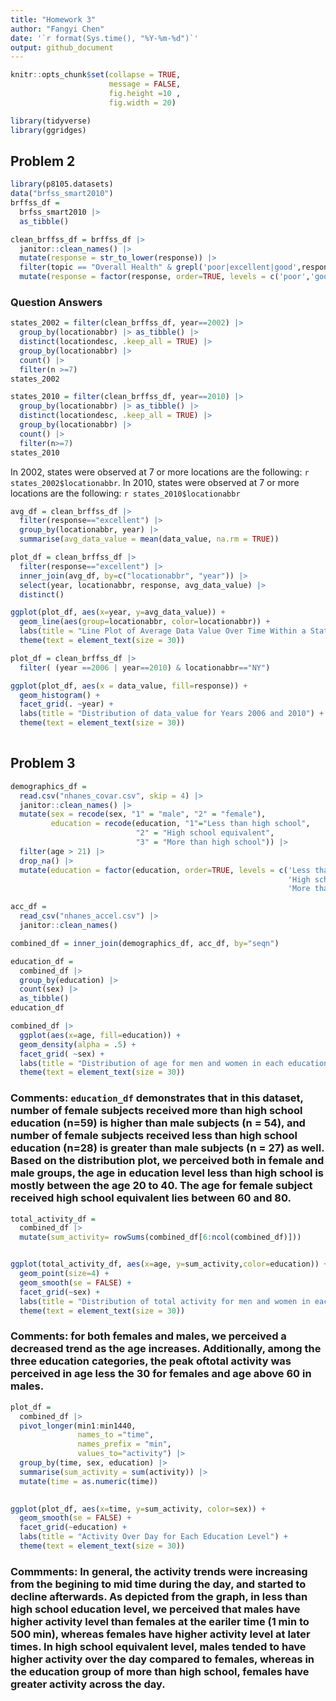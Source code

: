 ```yaml
---
title: "Homework 3"
author: "Fangyi Chen"
date: '`r format(Sys.time(), "%Y-%m-%d")`'
output: github_document
---
```


```r
knitr::opts_chunk$set(collapse = TRUE, 
                      message = FALSE, 
                      fig.height =10 ,
                      fig.width = 20)
```


```r
library(tidyverse)
library(ggridges)
```


## Problem 2
```r
library(p8105.datasets)
data("brfss_smart2010")
brffss_df = 
  brfss_smart2010 |> 
  as_tibble()
```


```r
clean_brffss_df = brffss_df |>  
  janitor::clean_names() |>
  mutate(response = str_to_lower(response)) |> 
  filter(topic == "Overall Health" & grepl('poor|excellent|good',response)) |> 
  mutate(response = factor(response, order=TRUE, levels = c('poor','good', 'very good','excellent'))) 
```

### Question Answers
```r
states_2002 = filter(clean_brffss_df, year==2002) |> 
  group_by(locationabbr) |> as_tibble() |> 
  distinct(locationdesc, .keep_all = TRUE) |> 
  group_by(locationabbr) |> 
  count() |>  
  filter(n >=7)
states_2002
```

```r
states_2010 = filter(clean_brffss_df, year==2010) |> 
  group_by(locationabbr) |> as_tibble() |> 
  distinct(locationdesc, .keep_all = TRUE) |> 
  group_by(locationabbr) |> 
  count() |>  
  filter(n>=7)
states_2010
```

In 2002, states were observed at 7 or more locations are the following: `r states_2002$locationabbr`. In 2010, states were observed at 7 or more locations are the following: `r states_2010$locationabbr`


```r
avg_df = clean_brffss_df |>  
  filter(response=="excellent") |> 
  group_by(locationabbr, year) |> 
  summarise(avg_data_value = mean(data_value, na.rm = TRUE))

plot_df = clean_brffss_df |> 
  filter(response=="excellent") |> 
  inner_join(avg_df, by=c("locationabbr", "year")) |> 
  select(year, locationabbr, response, avg_data_value) |> 
  distinct()

```


```r
ggplot(plot_df, aes(x=year, y=avg_data_value)) + 
  geom_line(aes(group=locationabbr, color=locationabbr)) + 
  labs(title = "Line Plot of Average Data Value Over Time Within a State") +
  theme(text = element_text(size = 30))

```

```r
plot_df = clean_brffss_df |>
  filter( (year ==2006 | year==2010) & locationabbr=="NY")

ggplot(plot_df, aes(x = data_value, fill=response)) + 
  geom_histogram() + 
  facet_grid(. ~year) +
  labs(title = "Distribution of data_value for Years 2006 and 2010") +
  theme(text = element_text(size = 30)) 
  
```

## Problem 3
```r
demographics_df = 
  read.csv("nhanes_covar.csv", skip = 4) |> 
  janitor::clean_names() |> 
  mutate(sex = recode(sex, "1" = "male", "2" = "female"),
         education = recode(education, "1"="Less than high school",
                            "2" = "High school equivalent",
                            "3" = "More than high school")) |> 
  filter(age > 21) |> 
  drop_na() |> 
  mutate(education = factor(education, order=TRUE, levels = c('Less than high school',
                                                              'High school equivalent', 
                                                              'More than high school')))

acc_df = 
  read_csv("nhanes_accel.csv") |> 
  janitor::clean_names()

combined_df = inner_join(demographics_df, acc_df, by="seqn")


```


```r
education_df = 
  combined_df |>
  group_by(education) |> 
  count(sex) |> 
  as_tibble()
education_df
```

```r
combined_df |> 
  ggplot(aes(x=age, fill=education)) +
  geom_density(alpha = .5) + 
  facet_grid( ~sex) +
  labs(title = "Distribution of age for men and women in each education category") +
  theme(text = element_text(size = 30)) 
```

### Comments: `education_df` demonstrates that in this dataset, number of female subjects received more than high school education (n=59) is higher than male subjects (n = 54), and  number of female subjects received less than high school education (n=28) is greater than male subjects (n = 27) as well. Based on the distribution plot, we perceived both in female and male groups, the age in education level less than high school is mostly between the age 20 to 40. The age for female subject received high school equivalent lies between 60 and 80. 


```r
total_activity_df = 
  combined_df |> 
  mutate(sum_activity= rowSums(combined_df[6:ncol(combined_df)]))


ggplot(total_activity_df, aes(x=age, y=sum_activity,color=education)) +
  geom_point(size=4) +
  geom_smooth(se = FALSE) +
  facet_grid(~sex) +
  labs(title = "Distribution of total activity for men and women in each education category") +
  theme(text = element_text(size = 30)) 


```
### Comments: for both females and males, we perceived a decreased trend as the age increases. Additionally, among the three education categories, the peak oftotal activity was perceived in age less the 30 for females and age above 60 in males.



```r
plot_df =
  combined_df |> 
  pivot_longer(min1:min1440, 
               names_to ="time",
               names_prefix = "min", 
               values_to="activity") |> 
  group_by(time, sex, education) |> 
  summarise(sum_activity = sum(activity)) |> 
  mutate(time = as.numeric(time))
  
```


```r
ggplot(plot_df, aes(x=time, y=sum_activity, color=sex)) +
  geom_smooth(se = FALSE) +
  facet_grid(~education) +
  labs(title = "Activity Over Day for Each Education Level") +
  theme(text = element_text(size = 30)) 
```

### Commments: In general, the activity trends were increasing from the begining to mid time during the day, and started to decline afterwards. As depicted from the graph, in less than high school education level, we perceived that males have higher activity level than females at the eariler time (1 min to 500 min), whereas females have higher activity level at later times. In high school equivalent level, males tended to have higher activity over the day compared to females, whereas in the education group of more than high school, females have greater activity across the day.  

